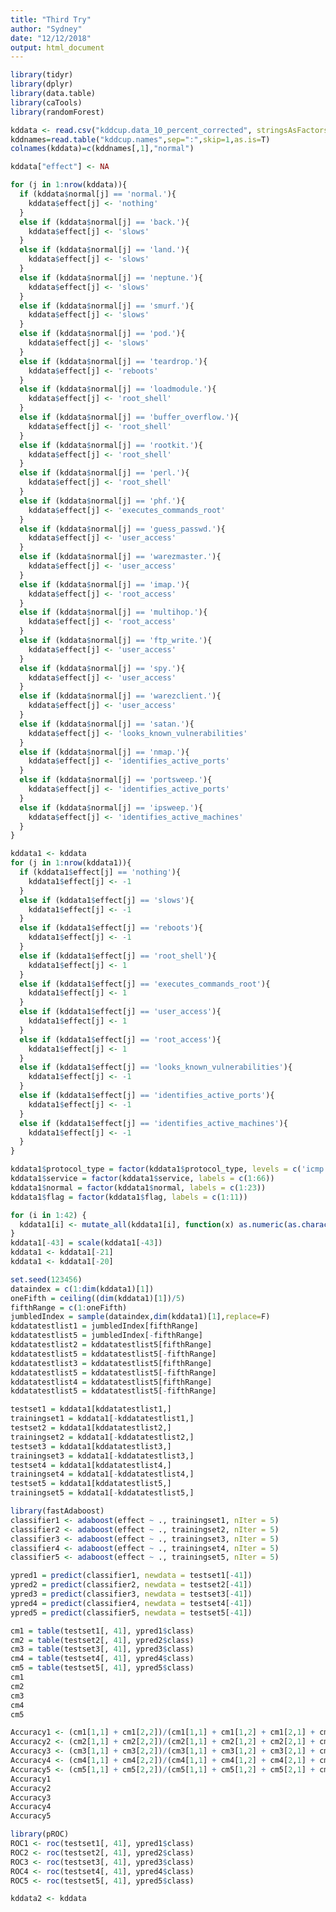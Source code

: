 ```yaml
---
title: "Third Try"
author: "Sydney"
date: "12/12/2018"
output: html_document
---
```


```r
library(tidyr)
library(dplyr)
library(data.table)
library(caTools)
library(randomForest)

kddata <- read.csv("kddcup.data_10_percent_corrected", stringsAsFactors=FALSE)
kddnames=read.table("kddcup.names",sep=":",skip=1,as.is=T)
colnames(kddata)=c(kddnames[,1],"normal")
```

```r
kddata["effect"] <- NA
```

```r
for (j in 1:nrow(kddata)){
  if (kddata$normal[j] == 'normal.'){
    kddata$effect[j] <- 'nothing'
  }
  else if (kddata$normal[j] == 'back.'){
    kddata$effect[j] <- 'slows'
  }
  else if (kddata$normal[j] == 'land.'){
    kddata$effect[j] <- 'slows'
  }
  else if (kddata$normal[j] == 'neptune.'){
    kddata$effect[j] <- 'slows'
  }
  else if (kddata$normal[j] == 'smurf.'){
    kddata$effect[j] <- 'slows'
  }
  else if (kddata$normal[j] == 'pod.'){
    kddata$effect[j] <- 'slows'
  }
  else if (kddata$normal[j] == 'teardrop.'){
    kddata$effect[j] <- 'reboots'
  }
  else if (kddata$normal[j] == 'loadmodule.'){
    kddata$effect[j] <- 'root_shell'
  }
  else if (kddata$normal[j] == 'buffer_overflow.'){
    kddata$effect[j] <- 'root_shell'
  }
  else if (kddata$normal[j] == 'rootkit.'){
    kddata$effect[j] <- 'root_shell'
  }
  else if (kddata$normal[j] == 'perl.'){
    kddata$effect[j] <- 'root_shell'
  }
  else if (kddata$normal[j] == 'phf.'){
    kddata$effect[j] <- 'executes_commands_root'
  }
  else if (kddata$normal[j] == 'guess_passwd.'){
    kddata$effect[j] <- 'user_access'
  }
  else if (kddata$normal[j] == 'warezmaster.'){
    kddata$effect[j] <- 'user_access'
  }
  else if (kddata$normal[j] == 'imap.'){
    kddata$effect[j] <- 'root_access'
  }
  else if (kddata$normal[j] == 'multihop.'){
    kddata$effect[j] <- 'root_access'
  }
  else if (kddata$normal[j] == 'ftp_write.'){
    kddata$effect[j] <- 'user_access'
  }
  else if (kddata$normal[j] == 'spy.'){
    kddata$effect[j] <- 'user_access'
  }
  else if (kddata$normal[j] == 'warezclient.'){
    kddata$effect[j] <- 'user_access'
  }
  else if (kddata$normal[j] == 'satan.'){
    kddata$effect[j] <- 'looks_known_vulnerabilities'
  }
  else if (kddata$normal[j] == 'nmap.'){
    kddata$effect[j] <- 'identifies_active_ports'
  }
  else if (kddata$normal[j] == 'portsweep.'){
    kddata$effect[j] <- 'identifies_active_ports'
  }
  else if (kddata$normal[j] == 'ipsweep.'){
    kddata$effect[j] <- 'identifies_active_machines'
  }
}
```

```r
kddata1 <- kddata
for (j in 1:nrow(kddata1)){
  if (kddata1$effect[j] == 'nothing'){
    kddata1$effect[j] <- -1
  }
  else if (kddata1$effect[j] == 'slows'){
    kddata1$effect[j] <- -1
  }
  else if (kddata1$effect[j] == 'reboots'){
    kddata1$effect[j] <- -1
  }
  else if (kddata1$effect[j] == 'root_shell'){
    kddata1$effect[j] <- 1
  }
  else if (kddata1$effect[j] == 'executes_commands_root'){
    kddata1$effect[j] <- 1
  }
  else if (kddata1$effect[j] == 'user_access'){
    kddata1$effect[j] <- 1
  }
  else if (kddata1$effect[j] == 'root_access'){
    kddata1$effect[j] <- 1
  }
  else if (kddata1$effect[j] == 'looks_known_vulnerabilities'){
    kddata1$effect[j] <- -1
  }
  else if (kddata1$effect[j] == 'identifies_active_ports'){
    kddata1$effect[j] <- -1
  }
  else if (kddata1$effect[j] == 'identifies_active_machines'){
    kddata1$effect[j] <- -1
  }
}
```

```r
kddata1$protocol_type = factor(kddata1$protocol_type, levels = c('icmp', 'tcp', 'udp'), labels = c(1, 2, 3))
kddata1$service = factor(kddata1$service, labels = c(1:66))
kddata1$normal = factor(kddata1$normal, labels = c(1:23))
kddata1$flag = factor(kddata1$flag, labels = c(1:11))
```

```r
for (i in 1:42) {
  kddata1[i] <- mutate_all(kddata1[i], function(x) as.numeric(as.character(x)))
}
kddata1[-43] = scale(kddata1[-43])
kddata1 <- kddata1[-21]
kddata1 <- kddata1[-20]
```

```r
set.seed(123456)
dataindex = c(1:dim(kddata1)[1])
oneFifth = ceiling((dim(kddata1)[1])/5)
fifthRange = c(1:oneFifth)
jumbledIndex = sample(dataindex,dim(kddata1)[1],replace=F)
kddatatestlist1 = jumbledIndex[fifthRange]
kddatatestlist5 = jumbledIndex[-fifthRange]
kddatatestlist2 = kddatatestlist5[fifthRange]
kddatatestlist5 = kddatatestlist5[-fifthRange]
kddatatestlist3 = kddatatestlist5[fifthRange]
kddatatestlist5 = kddatatestlist5[-fifthRange]
kddatatestlist4 = kddatatestlist5[fifthRange]
kddatatestlist5 = kddatatestlist5[-fifthRange]

testset1 = kddata1[kddatatestlist1,]
trainingset1 = kddata1[-kddatatestlist1,]
testset2 = kddata1[kddatatestlist2,]
trainingset2 = kddata1[-kddatatestlist2,]
testset3 = kddata1[kddatatestlist3,]
trainingset3 = kddata1[-kddatatestlist3,]
testset4 = kddata1[kddatatestlist4,]
trainingset4 = kddata1[-kddatatestlist4,]
testset5 = kddata1[kddatatestlist5,]
trainingset5 = kddata1[-kddatatestlist5,]
```

```r
library(fastAdaboost)
classifier1 <- adaboost(effect ~ ., trainingset1, nIter = 5)
classifier2 <- adaboost(effect ~ ., trainingset2, nIter = 5)
classifier3 <- adaboost(effect ~ ., trainingset3, nIter = 5)
classifier4 <- adaboost(effect ~ ., trainingset4, nIter = 5)
classifier5 <- adaboost(effect ~ ., trainingset5, nIter = 5)

```

```r
ypred1 = predict(classifier1, newdata = testset1[-41])
ypred2 = predict(classifier2, newdata = testset2[-41])
ypred3 = predict(classifier3, newdata = testset3[-41])
ypred4 = predict(classifier4, newdata = testset4[-41])
ypred5 = predict(classifier5, newdata = testset5[-41])
```

```r
cm1 = table(testset1[, 41], ypred1$class)
cm2 = table(testset2[, 41], ypred2$class)
cm3 = table(testset3[, 41], ypred3$class)
cm4 = table(testset4[, 41], ypred4$class)
cm5 = table(testset5[, 41], ypred5$class)
cm1
cm2
cm3
cm4
cm5
```

```r
Accuracy1 <- (cm1[1,1] + cm1[2,2])/(cm1[1,1] + cm1[1,2] + cm1[2,1] + cm1[2,2])
Accuracy2 <- (cm2[1,1] + cm2[2,2])/(cm2[1,1] + cm2[1,2] + cm2[2,1] + cm2[2,2])
Accuracy3 <- (cm3[1,1] + cm3[2,2])/(cm3[1,1] + cm3[1,2] + cm3[2,1] + cm3[2,2])
Accuracy4 <- (cm4[1,1] + cm4[2,2])/(cm4[1,1] + cm4[1,2] + cm4[2,1] + cm4[2,2])
Accuracy5 <- (cm5[1,1] + cm5[2,2])/(cm5[1,1] + cm5[1,2] + cm5[2,1] + cm5[2,2])
Accuracy1
Accuracy2
Accuracy3
Accuracy4
Accuracy5
```

```r
library(pROC)
ROC1 <- roc(testset1[, 41], ypred1$class)
ROC2 <- roc(testset2[, 41], ypred2$class)
ROC3 <- roc(testset3[, 41], ypred3$class)
ROC4 <- roc(testset4[, 41], ypred4$class)
ROC5 <- roc(testset5[, 41], ypred5$class)
```

```r
kddata2 <- kddata
```








